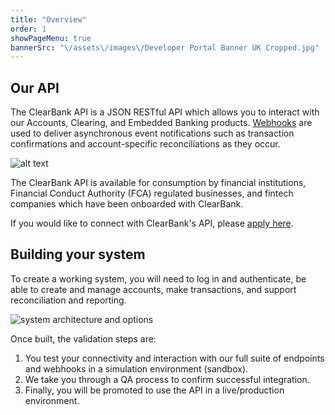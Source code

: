 ```yaml
---
title: "Overview"
order: 1
showPageMenu: true
bannerSrc: "\/assets\/images\/Developer Portal Banner UK Cropped.jpg"
---
```


## Our API

The ClearBank API is a JSON RESTful API which allows you to interact with our Accounts, Clearing, and Embedded Banking products. [Webhooks](/docs/webhooks) are used to deliver asynchronous event notifications such as transaction confirmations and account-specific reconciliations as they occur.

![alt text](/assets/images/how-the-API-works.png "How the ClearBank API works")

The ClearBank API is available for consumption by financial institutions, Financial Conduct Authority (FCA) regulated businesses, and fintech companies which have been onboarded with ClearBank.

If you would like to connect with ClearBank's API, please [apply here](https://clear.bank/eligibility-criteria).

## Building your system

To create a working system, you will need to log in and authenticate, be able to create and manage accounts, make transactions, and support reconciliation and reporting.

![system architecture and options](/assets/images/DeveloperOverview.png "system architecture and options")

Once built, the validation steps are:

1. You test your connectivity and interaction with our full suite of endpoints and webhooks in a simulation environment (sandbox).
2. We take you through a QA process to confirm successful integration.
3. Finally, you will be promoted to use the API in a live/production environment.